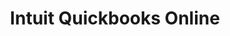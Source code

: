 ---
title: "Intuit Quickbooks Online"
description: "Description of your new file."
sidebarTitle: "QuickBooks"
---